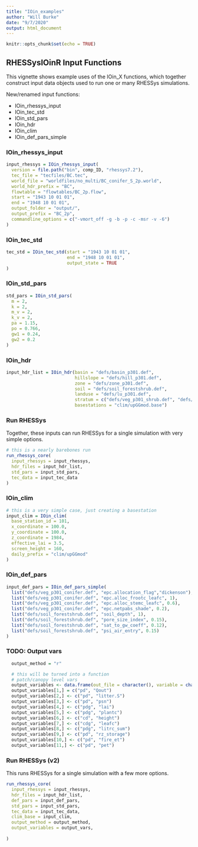 ```yaml
---
title: "IOin_examples"
author: "Will Burke"
date: "9/7/2020"
output: html_document
---
```


```r
knitr::opts_chunk$set(echo = TRUE)
```

## RHESSysIOinR Input Functions

This vignette shows example uses of the IOin_X functions, which together construct input data objects used to run one or many RHESSys simulations.

New/renamed input functions:

 * IOin_rhessys_input
 * IOin_tec_std
 * IOin_std_pars
 * IOin_hdr
 * IOin_clim
 * IOin_def_pars_simple

### IOin_rhessys_input

```r

input_rhessys = IOin_rhessys_input(
  version = file.path("bin", comp_ID, "rhessys7.2"),
  tec_file = "tecfiles/BC.tec",
  world_file = "worldfiles/no_multi/BC_conifer_S_2p.world",
  world_hdr_prefix = "BC",
  flowtable = "flowtables/BC_2p.flow",
  start = "1943 10 01 01",
  end = "1948 10 01 01",
  output_folder = "output/",
  output_prefix = "BC_2p",
  commandline_options = c("-vmort_off -g -b -p -c -msr -v -6")
)

```

### IOin_tec_std

```r

tec_std = IOin_tec_std(start = "1943 10 01 01",
                       end = "1948 10 01 01",
                       output_state = TRUE
)

```

### IOin_std_pars

```r

std_pars = IOin_std_pars(
  m = 2,
  k = 2,
  m_v = 2,
  k_v = 2,
  pa = 1.15,
  po = 0.766,
  gw1 = 0.24,
  gw2 = 0.2
)

```

### IOin_hdr

```r

input_hdr_list = IOin_hdr(basin = "defs/basin_p301.def",
                          hillslope = "defs/hill_p301.def",
                          zone = "defs/zone_p301.def",
                          soil = "defs/soil_forestshrub.def",
                          landuse = "defs/lu_p301.def",
                          stratum = c("defs/veg_p301_shrub.def", "defs/veg_p301_conifer.def"),
                          basestations = "clim/upGGmod.base")

```

### Run RHESSys

Together, these inputs can run RHESSys for a single simulation with very simple options.

```r

# this is a nearly barebones run
run_rhessys_core(
  input_rhessys = input_rhessys,
  hdr_files = input_hdr_list,
  std_pars = input_std_pars,
  tec_data = input_tec_data
)

```

### IOin_clim

```r

# this is a very simple case, just creating a basestation
input_clim = IOin_clim(
  base_station_id = 101,
  x_coordinate = 100.0,
  y_coordinate = 100.0,
  z_coordinate = 1984,
  effective_lai = 3.5,
  screen_height = 160,
  daily_prefix = "clim/upGGmod"
)

```

### IOin_def_pars

```r

input_def_pars = IOin_def_pars_simple(
  list("defs/veg_p301_conifer.def", "epc.allocation_flag","dickenson"),
  list("defs/veg_p301_conifer.def", "epc.alloc_frootc_leafc", 1),
  list("defs/veg_p301_conifer.def", "epc.alloc_stemc_leafc", 0.6),
  list("defs/veg_p301_conifer.def", "epc.netpabs_shade", 0.2),
  list("defs/soil_forestshrub.def", "soil_depth", 1),
  list("defs/soil_forestshrub.def", "pore_size_index", 0.15),
  list("defs/soil_forestshrub.def", "sat_to_gw_coeff", 0.12),
  list("defs/soil_forestshrub.def", "psi_air_entry", 0.15)
)

```

### TODO: Output vars

```r

  output_method = "r"

  # this will be turned into a function
  # patch/canopy level vars
  output_variables <- data.frame(out_file = character(), variable = character(), stringsAsFactors = FALSE)
  output_variables[1,] = c("pd", "Qout")
  output_variables[2,] <- c("pd", "litter.S") 
  output_variables[3,] <- c("pd", "psn")
  output_variables[4,] <- c("pdg", "lai")
  output_variables[5,] <- c("pdg", "plantc")
  output_variables[6,] <- c("cd", "height")
  output_variables[7,] <- c("cdg", "leafc") 
  output_variables[8,] <- c("pdg", "litrc_sum") 
  output_variables[9,] <- c("pd", "rz_storage") 
  output_variables[10,] <- c("pd", "fire_et")
  output_variables[11,] <- c("pd", "pet")

```


### Run RHESSys (v2)

This runs RHESSys for a single simulation with a few more options.

```r

run_rhessys_core(
  input_rhessys = input_rhessys,
  hdr_files = input_hdr_list,
  def_pars = input_def_pars,
  std_pars = input_std_pars,
  tec_data = input_tec_data,
  clim_base = input_clim,
  output_method = output_method,
  output_variables = output_vars,
  
)

```
